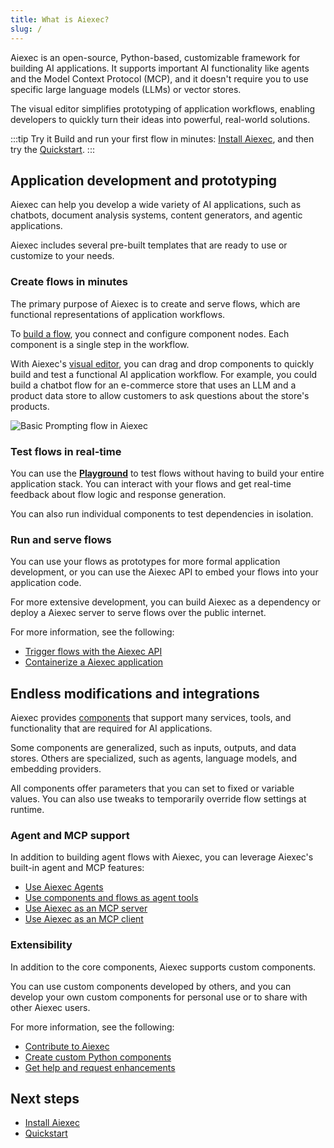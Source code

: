 ```yaml
---
title: What is Aiexec?
slug: /
---
```


Aiexec is an open-source, Python-based, customizable framework for building AI applications.
It supports important AI functionality like agents and the Model Context Protocol (MCP), and it doesn't require you to use specific large language models (LLMs) or vector stores.

The visual editor simplifies prototyping of application workflows, enabling developers to quickly turn their ideas into powerful, real-world solutions.

:::tip Try it
Build and run your first flow in minutes: [Install Aiexec](/get-started-installation), and then try the [Quickstart](/get-started-quickstart).
:::

## Application development and prototyping

Aiexec can help you develop a wide variety of AI applications, such as chatbots, document analysis systems, content generators, and agentic applications.

Aiexec includes several pre-built templates that are ready to use or customize to your needs.

### Create flows in minutes

The primary purpose of Aiexec is to create and serve flows, which are functional representations of application workflows.

To [build a flow](/concepts-flows), you connect and configure component nodes. Each component is a single step in the workflow.

With Aiexec's [visual editor](/concepts-overview), you can drag and drop components to quickly build and test a functional AI application workflow.
For example, you could build a chatbot flow for an e-commerce store that uses an LLM and a product data store to allow customers to ask questions about the store's products.

![Basic Prompting flow in Aiexec](/img/workspace-basic-prompting.png)

### Test flows in real-time

You can use the [**Playground**](/concepts-playground) to test flows without having to build your entire application stack.
You can interact with your flows and get real-time feedback about flow logic and response generation.

You can also run individual components to test dependencies in isolation.

### Run and serve flows

You can use your flows as prototypes for more formal application development, or you can use the Aiexec API to embed your flows into your application code.

For more extensive development, you can build Aiexec as a dependency or deploy a Aiexec server to serve flows over the public internet.

For more information, see the following:

* [Trigger flows with the Aiexec API](/concepts-publish)
* [Containerize a Aiexec application](/develop-application)

## Endless modifications and integrations

Aiexec provides [components](/concepts-components) that support many services, tools, and functionality that are required for AI applications.

Some components are generalized, such as inputs, outputs, and data stores.
Others are specialized, such as agents, language models, and embedding providers.

All components offer parameters that you can set to fixed or variable values. You can also use tweaks to temporarily override flow settings at runtime.

### Agent and MCP support

In addition to building agent flows with Aiexec, you can leverage Aiexec's built-in agent and MCP features:

* [Use Aiexec Agents](/agents)
* [Use components and flows as agent tools](/agents-tools)
* [Use Aiexec as an MCP server](/mcp-server)
* [Use Aiexec as an MCP client](/mcp-client)

### Extensibility

In addition to the core components, Aiexec supports custom components.

You can use custom components developed by others, and you can develop your own custom components for personal use or to share with other Aiexec users.

For more information, see the following:

* [Contribute to Aiexec](/contributing-how-to-contribute)
* [Create custom Python components](/components-custom-components)
* [Get help and request enhancements](/contributing-github-issues)

## Next steps

* [Install Aiexec](/get-started-installation)
* [Quickstart](/get-started-quickstart)